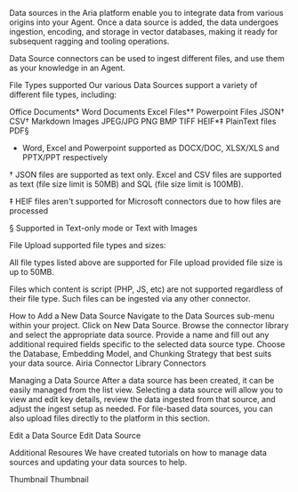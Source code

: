 Data sources in the Aria platform enable you to integrate data from various origins into your Agent. Once a data source is added, the data undergoes ingestion, encoding, and storage in vector databases, making it ready for subsequent ragging and tooling operations.

Data Source connectors can be used to ingest different files, and use them as your knowledge in an Agent.

File Types supported
Our various Data Sources support a variety of different file types, including:

Office Documents*
Word Documents
Excel Files*†
Powerpoint Files
JSON†
CSV†
Markdown
Images
JPEG/JPG
PNG
BMP
TIFF
HEIF*‡
PlainText files
PDF§
* Word, Excel and Powerpoint supported as DOCX/DOC, XLSX/XLS and PPTX/PPT respectively

† JSON files are supported as text only. Excel and CSV files are supported as text (file size limit is 50MB) and SQL (file size limit is 100MB).

‡ HEIF files aren't supported for Microsoft connectors due to how files are processed

§ Supported in Text-only mode or Text with Images

File Upload supported file types and sizes:

All file types listed above are supported for File upload provided file size is up to 50MB.

Files which content is script (PHP, JS, etc) are not supported regardless of their file type. Such files can be ingested via any other connector.

How to Add a New Data Source
Navigate to the Data Sources sub-menu within your project.
Click on New Data Source.
Browse the connector library and select the appropriate data source.
Provide a name and fill out any additional required fields specific to the selected data source type.
Choose the Database, Embedding Model, and Chunking Strategy that best suits your data source.
Airia Connector Library
Connectors

Managing a Data Source
After a data source has been created, it can be easily managed from the list view. Selecting a data source will allow you to view and edit key details, review the data ingested from that source, and adjust the ingest setup as needed. For file-based data sources, you can also upload files directly to the platform in this section.

Edit a Data Source
Edit Data Source

Additional Resoures
We have created tutorials on how to manage data sources and updating your data sources to help.

Thumbnail Thumbnail